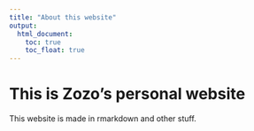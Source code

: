 ```yaml
---
title: "About this website"
output: 
  html_document:
    toc: true
    toc_float: true
---
```


# This is Zozo's personal website

This website is made in rmarkdown and other stuff.


